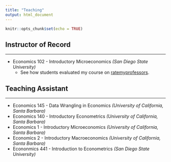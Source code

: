 ```yaml
---
title: "Teaching"
output: html_document
---
```


```r
knitr::opts_chunk$set(echo = TRUE)
```

## Instructor of Record
***
* Economics 102 - Introductory Microeconomics *(San Diego State University)*
  + See how students evaluated my course on [ratemyprofessors](https://www.ratemyprofessors.com/ShowRatings.jsp?tid=2280144).

## Teaching Assistant
***
* Economics 145 - Data Wrangling in Economics *(University of California, Santa Barbara)*
* Economics 140 - Introductory Econometrics *(University of California, Santa Barbara)*
* Economics 1 - Introductory Microeconomics *(University of California, Santa Barbara)*
* Economics 2 - Introductory Macroeconomics *(University of California, Santa Barbara)*
* Econonmics 441 - Introduction to Econometrics *(San Diego State University)*